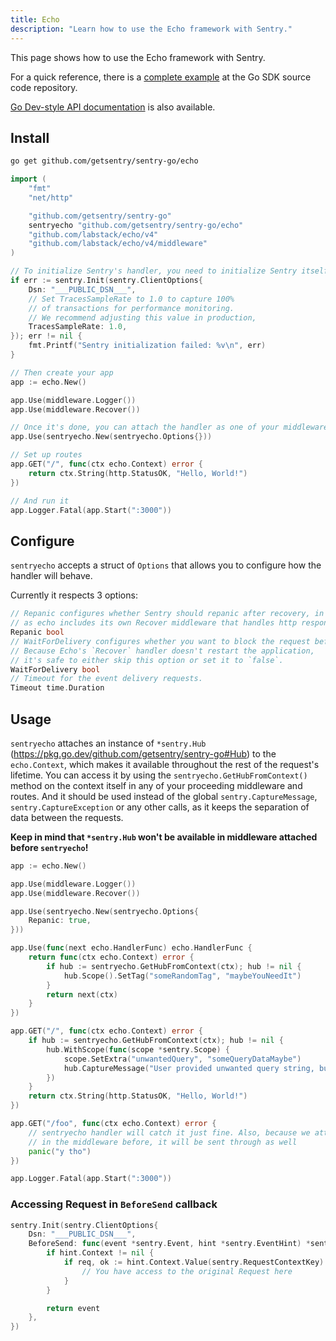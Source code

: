 ```yaml
---
title: Echo
description: "Learn how to use the Echo framework with Sentry."
---
```


This page shows how to use the Echo framework with Sentry.

For a quick reference, there is a [complete
example](https://github.com/getsentry/sentry-go/tree/master/_examples/echo) at the
Go SDK source code repository.

[Go Dev-style API
documentation](https://pkg.go.dev/github.com/getsentry/sentry-go/echo) is also
available.

## Install

```bash
go get github.com/getsentry/sentry-go/echo
```

<Break />

<SignInNote />

```go
import (
	"fmt"
	"net/http"

	"github.com/getsentry/sentry-go"
	sentryecho "github.com/getsentry/sentry-go/echo"
	"github.com/labstack/echo/v4"
	"github.com/labstack/echo/v4/middleware"
)

// To initialize Sentry's handler, you need to initialize Sentry itself beforehand
if err := sentry.Init(sentry.ClientOptions{
	Dsn: "___PUBLIC_DSN___",
	// Set TracesSampleRate to 1.0 to capture 100%
	// of transactions for performance monitoring.
	// We recommend adjusting this value in production,
	TracesSampleRate: 1.0,
}); err != nil {
	fmt.Printf("Sentry initialization failed: %v\n", err)
}

// Then create your app
app := echo.New()

app.Use(middleware.Logger())
app.Use(middleware.Recover())

// Once it's done, you can attach the handler as one of your middleware
app.Use(sentryecho.New(sentryecho.Options{}))

// Set up routes
app.GET("/", func(ctx echo.Context) error {
	return ctx.String(http.StatusOK, "Hello, World!")
})

// And run it
app.Logger.Fatal(app.Start(":3000"))
```

## Configure

`sentryecho` accepts a struct of `Options` that allows you to configure how the handler will behave.

Currently it respects 3 options:

```go
// Repanic configures whether Sentry should repanic after recovery, in most cases it should be set to true,
// as echo includes its own Recover middleware that handles http responses.
Repanic bool
// WaitForDelivery configures whether you want to block the request before moving forward with the response.
// Because Echo's `Recover` handler doesn't restart the application,
// it's safe to either skip this option or set it to `false`.
WaitForDelivery bool
// Timeout for the event delivery requests.
Timeout time.Duration
```

## Usage

`sentryecho` attaches an instance of `*sentry.Hub` (https://pkg.go.dev/github.com/getsentry/sentry-go#Hub) to the `echo.Context`, which makes it available throughout the rest of the request's lifetime.
You can access it by using the `sentryecho.GetHubFromContext()` method on the context itself in any of your proceeding middleware and routes.
And it should be used instead of the global `sentry.CaptureMessage`, `sentry.CaptureException` or any other calls, as it keeps the separation of data between the requests.

**Keep in mind that `*sentry.Hub` won't be available in middleware attached before `sentryecho`!**

```go
app := echo.New()

app.Use(middleware.Logger())
app.Use(middleware.Recover())

app.Use(sentryecho.New(sentryecho.Options{
	Repanic: true,
}))

app.Use(func(next echo.HandlerFunc) echo.HandlerFunc {
	return func(ctx echo.Context) error {
		if hub := sentryecho.GetHubFromContext(ctx); hub != nil {
			hub.Scope().SetTag("someRandomTag", "maybeYouNeedIt")
		}
		return next(ctx)
	}
})

app.GET("/", func(ctx echo.Context) error {
	if hub := sentryecho.GetHubFromContext(ctx); hub != nil {
		hub.WithScope(func(scope *sentry.Scope) {
			scope.SetExtra("unwantedQuery", "someQueryDataMaybe")
			hub.CaptureMessage("User provided unwanted query string, but we recovered just fine")
		})
	}
	return ctx.String(http.StatusOK, "Hello, World!")
})

app.GET("/foo", func(ctx echo.Context) error {
	// sentryecho handler will catch it just fine. Also, because we attached "someRandomTag"
	// in the middleware before, it will be sent through as well
	panic("y tho")
})

app.Logger.Fatal(app.Start(":3000"))
```

### Accessing Request in `BeforeSend` callback

<SignInNote />

```go
sentry.Init(sentry.ClientOptions{
	Dsn: "___PUBLIC_DSN___",
	BeforeSend: func(event *sentry.Event, hint *sentry.EventHint) *sentry.Event {
		if hint.Context != nil {
			if req, ok := hint.Context.Value(sentry.RequestContextKey).(*http.Request); ok {
				// You have access to the original Request here
			}
		}

		return event
	},
})
```
